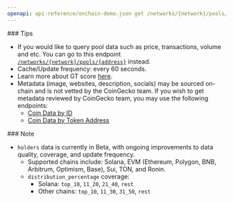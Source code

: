 ```yaml
---
openapi: api-reference/onchain-demo.json get /networks/{network}/pools/{pool_address}/info
---
```


<Tip>
  ### Tips

  - If you would like to query pool data such as price, transactions, volume and etc. You can go to this endpoint [`/networks/{network}/pools/{address}`](<https://docs.coingecko.com/v3.0.1/reference/pool_address>) instead.
  - Cache/Update frequency: every 60 seconds.
  - Learn more about GT score [here](https://support.coingecko.com/hc/en-us/articles/38381394237593-What-is-GT-Score-How-is-GT-Score-calculated).
  - Metadata (image, websites, description, socials) may be sourced on-chain and is not vetted by the CoinGecko team. If you wish to get metadata reviewed by CoinGecko team, you may use the following endpoints:
    - [Coin Data by ID](/reference/coins-id)
    - [Coin Data by Token Address](/reference/coins-contract-address)
</Tip>

<Note>
  ### Note

  - `holders` data is currently in Beta, with ongoing improvements to data quality, coverage, and update frequency.
    - Supported chains include: Solana, EVM (Ethereum, Polygon, BNB, Arbitrum, Optimism, Base), Sui, TON, and Ronin.
    - `distribution_percentage` coverage:
      - Solana: `top_10`, `11_20`, `21_40`, `rest`
      - Other chains: `top_10`, `11_30`, `31_50`, `rest`
</Note>